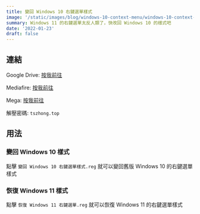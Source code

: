 ```yaml
---
title: 變回 Windows 10 右鍵選單樣式
image: '/static/images/blog/windows-10-context-menu/windows-10-context-menu-cover.webp'
summary: Windows 11 的右鍵選單太反人類了，快改回 Windows 10 的樣式吧
date: '2022-01-23'
draft: false
---
```


<CustomIframe id="eFe398iDmIc" />

## 連結

Google Drive: [按我前往](https://drive.google.com/file/d/1_u0W890aVjEb6DgMzENSUK0Hn2iR437R/view?usp=sharing)

Mediafire: [按我前往](https://www.mediafire.com/file/m610pv0wj0lhkc9/%25E8%25AE%258A%25E5%259B%259E_Windows_10_%25E5%258F%25B3%25E9%258D%25B5%25E9%2581%25B8%25E5%2596%25AE%25E6%25A8%25A3%25E5%25BC%258F.rar/file)

Mega: [按我前往](https://mega.nz/file/gmgAnQgR#uj_gsdDaftcD2BG5eYeWWQVJia0_cDWnYEVQf_lUL6o)

解壓密碼: `tszhong.top`

## 用法

### 變回 Windows 10 樣式

點擊 `變回 Windows 10 右鍵選單樣式.reg` 就可以變回舊版 Windows 10 的右鍵選單樣式

### 恢復 Windows 11 樣式

點擊 `恢復 Windows 11 右鍵選單.reg` 就可以恢復 Windows 11 的右鍵選單樣式
